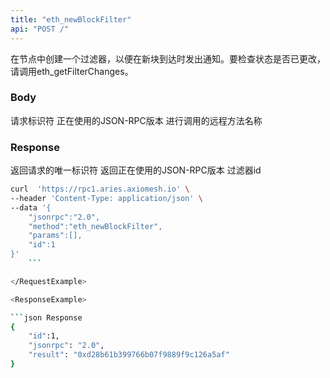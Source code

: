 ```yaml
---
title: "eth_newBlockFilter"
api: "POST /"
---
```


在节点中创建一个过滤器，以便在新块到达时发出通知。要检查状态是否已更改，请调用eth_getFilterChanges。

### Body

<ParamField body="id" type="number" placeholder="1">
  请求标识符
</ParamField>

<ParamField body="jsonrpc" type="string" placeholder="2.0">
  正在使用的JSON-RPC版本
</ParamField>

<ParamField body="method" type="string" placeholder="eth_newBlockFilter">
  进行调用的远程方法名称
</ParamField>

<ParamField body="params" type="array">
</ParamField>

### Response

<ResponseField name="id" type="number">
    返回请求的唯一标识符
</ResponseField>

<ResponseField name="jsonrpc" type="string">
    返回正在使用的JSON-RPC版本
</ResponseField>

<ResponseField name="filterId" type="string">
    过滤器id
</ResponseField>

<RequestExample>

```bash Example Request
curl  'https://rpc1.aries.axiomesh.io' \
--header 'Content-Type: application/json' \
--data '{
    "jsonrpc":"2.0",
    "method":"eth_newBlockFilter",
    "params":[],
    "id":1
}'
    ```

</RequestExample>

<ResponseExample>

```json Response
{
    "id":1,
    "jsonrpc": "2.0",
    "result": "0xd28b61b399766b07f9889f9c126a5af"
}
```

</ResponseExample>